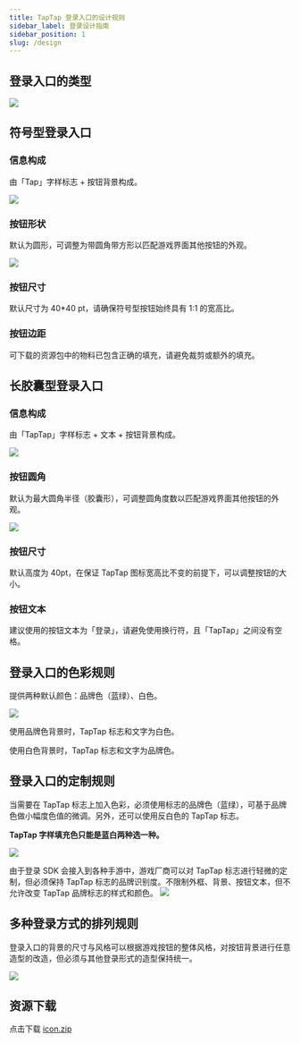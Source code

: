 ```yaml
---
title: TapTap 登录入口的设计规则
sidebar_label: 登录设计指南
sidebar_position: 1
slug: /design
---
```



## 登录入口的类型

![](/img/design/1.png)

## 符号型登录入口

### 信息构成

由「Tap」字样标志 + 按钮背景构成。

![](/img/design/2.png)



### 按钮形状

默认为圆形，可调整为带圆角带方形以匹配游戏界面其他按钮的外观。

![](/img/design/3.png)

### 按钮尺寸

默认尺寸为 40*40 pt，请确保符号型按钮始终具有 1:1 的宽高比。

### 按钮边距

可下载的资源包中的物料已包含正确的填充，请避免裁剪或额外的填充。

## 长胶囊型登录入口

### 信息构成

由「TapTap」字样标志 + 文本 + 按钮背景构成。

![](/img/design/4.png)


### 按钮圆角

默认为最大圆角半径（胶囊形），可调整圆角度数以匹配游戏界面其他按钮的外观。

![](/img/design/5.png)



### 按钮尺寸

默认高度为 40pt，在保证 TapTap 图标宽高比不变的前提下，可以调整按钮的大小。

### 按钮文本

建议使用的按钮文本为「登录」，请避免使用换行符，且「TapTap」之间没有空格。

## 登录入口的色彩规则

提供两种默认颜色：品牌色（蓝绿）、白色。


![](/img/design/6.png)


使用品牌色背景时，TapTap 标志和文字为白色。

使用白色背景时，TapTap 标志和文字为品牌色。

## 登录入口的定制规则

当需要在 TapTap 标志上加入色彩，必须使用标志的品牌色（蓝绿），可基于品牌色做小幅度色值的微调。另外，还可以使用反白色的 TapTap 标志。

**TapTap 字样填充色只能是蓝白两种选一种。**

![](/img/design/8.png)

由于登录 SDK 会接入到各种手游中，游戏厂商可以对 TapTap 标志进行轻微的定制，但必须保持 TapTap 标志的品牌识别度。不限制外框、背景、按钮文本，但不允许改变 TapTap 品牌标志的样式和颜色。
![](/img/design/9.png)




## 多种登录方式的排列规则

登录入口的背景的尺寸与风格可以根据游戏按钮的整体风格，对按钮背景进行任意造型的改造，但必须与其他登录形式的造型保持统一。

![](/img/design/10.png)




## 资源下载

点击下载 [icon.zip](https://capacity-files.lcfile.com/4WMsI8UItS2wpI7ie87r9PumriiP7Bx0/%E5%9B%BD%E5%86%85%20TapTap%20%E7%99%BB%E5%BD%95_%E6%96%B0%E5%93%81%E7%89%8C_1212%E6%9B%B4%E6%96%B0.zip)
